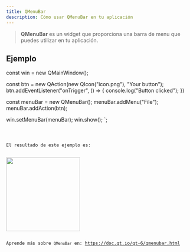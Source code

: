 ```yaml
---
title: QMenuBar
description: Cómo usar QMenuBar en tu aplicación
---
```


> **QMenuBar** es un widget que proporciona una barra de menu que puedes utilizar en tu aplicación.

## Ejemplo


const win = new QMainWindow();

const btn = new QAction(new QIcon("icon.png"), "Your button");
btn.addEventListener("onTrigger", () => {
    console.log("Button clicked");
})

const menuBar = new QMenuBar();
menuBar.addMenu("File");
menuBar.addAction(btn);

win.setMenuBar(menuBar);
win.show();
`;

<Code code={qMenuBarExample} title='example_menuBar.ts' lang='ts' />

El resultado de este ejemplo es:

<img src={menuBarImg} width="200" height="200"/>

Aprende más sobre `QMenuBar` en: https://doc.qt.io/qt-6/qmenubar.html